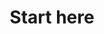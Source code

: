 ---
title: "Start here"
description: "Setelah login anda akan diarahkan ke halaman beranda."
mode: "custom"
---